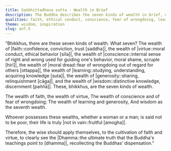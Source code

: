 ```yaml
---
title: Saṅkhittadhana sutta - Wealth in Brief
description: The Buddha describes the seven kinds of wealth in brief, of 1) faith, 2) virtue, 3) conscience, 4) fear of wrongdoing, 5) learning, 6) generosity, and 7) wisdom.
qualities: faith, ethical conduct, conscience, fear of wrongdoing, learned, giving, wisdom
theme: wisdom, inspiration
slug: an7.5
---
```


“Bhikkhus, there are these seven kinds of wealth. What seven? The wealth of |faith::confidence, conviction, trust [saddha]|, the wealth of |virtue::moral conduct, ethical behavior [sīla]|, the wealth of |conscience::internal sense of right and wrong used for guiding one's behavior, moral shame, scruple [hirī]|, the wealth of |moral dread::fear of wrongdoing out of regard for others [ottappa]|, the wealth of |learning::studying, understanding, acquiring knowledge [suta]|, the wealth of |generosity::sharing, relinquishment [cāga]|, and the wealth of |wisdom::distinctive knowledge, discernment [paññā]|. These, bhikkhus, are the seven kinds of wealth.

The wealth of faith, the wealth of virtue,
The wealth of conscience and of fear of wrongdoing;
The wealth of learning and generosity,
And wisdom as the seventh wealth.

Whoever possesses these wealths,
whether a woman or a man;
is said not to be poor,
their life is truly |not in vain::fruitful [amogha]|.

Therefore, the wise should apply themselves,
to the cultivation of faith and virtue,
to clearly see the |Dhamma::the ultimate truth that the Buddha's teachings point to [dhamma]|,
recollecting the Buddhas’ dispensation.”